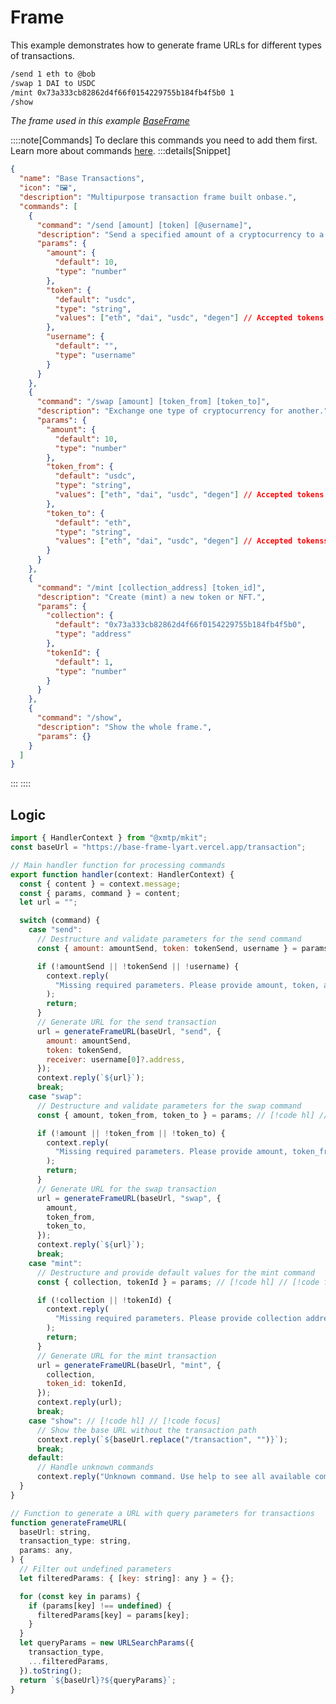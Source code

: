 # Frame

This example demonstrates how to generate frame URLs for different types of transactions.

```bash [cmd]
/send 1 eth to @bob
/swap 1 DAI to USDC
/mint 0x73a333cb82862d4f66f0154229755b184fb4f5b0 1
/show
```

_The frame used in this example [BaseFrame](https://base-frame-lyart.vercel.app)_

::::note[Commands]
To declare this commands you need to add them first. Learn more about commands [here](/concepts/commands).
:::details[Snippet]

```json
{
  "name": "Base Transactions",
  "icon": "🖼️",
  "description": "Multipurpose transaction frame built onbase.",
  "commands": [
    {
      "command": "/send [amount] [token] [@username]",
      "description": "Send a specified amount of a cryptocurrency to a destination address.",
      "params": {
        "amount": {
          "default": 10,
          "type": "number"
        },
        "token": {
          "default": "usdc",
          "type": "string",
          "values": ["eth", "dai", "usdc", "degen"] // Accepted tokens
        },
        "username": {
          "default": "",
          "type": "username"
        }
      }
    },
    {
      "command": "/swap [amount] [token_from] [token_to]",
      "description": "Exchange one type of cryptocurrency for another.",
      "params": {
        "amount": {
          "default": 10,
          "type": "number"
        },
        "token_from": {
          "default": "usdc",
          "type": "string",
          "values": ["eth", "dai", "usdc", "degen"] // Accepted tokens
        },
        "token_to": {
          "default": "eth",
          "type": "string",
          "values": ["eth", "dai", "usdc", "degen"] // Accepted tokenss
        }
      }
    },
    {
      "command": "/mint [collection_address] [token_id]",
      "description": "Create (mint) a new token or NFT.",
      "params": {
        "collection": {
          "default": "0x73a333cb82862d4f66f0154229755b184fb4f5b0",
          "type": "address"
        },
        "tokenId": {
          "default": 1,
          "type": "number"
        }
      }
    },
    {
      "command": "/show",
      "description": "Show the whole frame.",
      "params": {}
    }
  ]
}
```

:::
::::

## Logic

```jsx [src/handler/frames]
import { HandlerContext } from "@xmtp/mkit";
const baseUrl = "https://base-frame-lyart.vercel.app/transaction";

// Main handler function for processing commands
export function handler(context: HandlerContext) {
  const { content } = context.message;
  const { params, command } = content;
  let url = "";

  switch (command) {
    case "send":
      // Destructure and validate parameters for the send command
      const { amount: amountSend, token: tokenSend, username } = params; // [!code hl] // [!code focus]

      if (!amountSend || !tokenSend || !username) {
        context.reply(
          "Missing required parameters. Please provide amount, token, and username.",
        );
        return;
      }
      // Generate URL for the send transaction
      url = generateFrameURL(baseUrl, "send", {
        amount: amountSend,
        token: tokenSend,
        receiver: username[0]?.address,
      });
      context.reply(`${url}`);
      break;
    case "swap":
      // Destructure and validate parameters for the swap command
      const { amount, token_from, token_to } = params; // [!code hl] // [!code focus]

      if (!amount || !token_from || !token_to) {
        context.reply(
          "Missing required parameters. Please provide amount, token_from, and token_to.",
        );
        return;
      }
      // Generate URL for the swap transaction
      url = generateFrameURL(baseUrl, "swap", {
        amount,
        token_from,
        token_to,
      });
      context.reply(`${url}`);
      break;
    case "mint":
      // Destructure and provide default values for the mint command
      const { collection, tokenId } = params; // [!code hl] // [!code focus]

      if (!collection || !tokenId) {
        context.reply(
          "Missing required parameters. Please provide collection address and token id.",
        );
        return;
      }
      // Generate URL for the mint transaction
      url = generateFrameURL(baseUrl, "mint", {
        collection,
        token_id: tokenId,
      });
      context.reply(url);
      break;
    case "show": // [!code hl] // [!code focus]
      // Show the base URL without the transaction path
      context.reply(`${baseUrl.replace("/transaction", "")}`);
      break;
    default:
      // Handle unknown commands
      context.reply("Unknown command. Use help to see all available commands.");
  }
}

// Function to generate a URL with query parameters for transactions
function generateFrameURL(
  baseUrl: string,
  transaction_type: string,
  params: any,
) {
  // Filter out undefined parameters
  let filteredParams: { [key: string]: any } = {};

  for (const key in params) {
    if (params[key] !== undefined) {
      filteredParams[key] = params[key];
    }
  }
  let queryParams = new URLSearchParams({
    transaction_type,
    ...filteredParams,
  }).toString();
  return `${baseUrl}?${queryParams}`;
}
```
